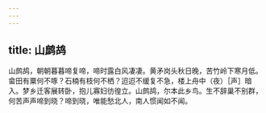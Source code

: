 ```yaml
---
---
---
```

title: 山鹧鸪
---



山鹧鸪，朝朝暮暮啼复啼，啼时露白风凄凄。黄矛岗头秋日晚，苦竹岭下寒月低。畲田有粟何不啄？石楠有枝何不栖？迢迢不缓复不急，楼上舟中（夜）［声］暗入。梦乡迁客展转卧，抱儿寡妇彷徨立。山鹧鸪，尔本此乡鸟。生不辞巢不别群，何苦声声啼到晓？啼到晓，唯能愁北人，南人惯闻如不闻。